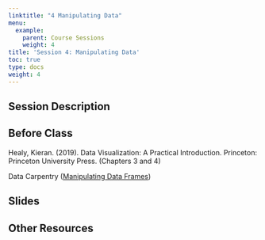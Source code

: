 ```yaml
---
linktitle: "4 Manipulating Data"
menu:
  example:
    parent: Course Sessions
    weight: 4
title: 'Session 4: Manipulating Data'
toc: true
type: docs
weight: 4
---
```


## Session Description

## Before Class

Healy, Kieran. (2019). Data Visualization: A Practical Introduction. Princeton: Princeton University Press. (Chapters 3 and 4)

Data Carpentry ([Manipulating Data Frames](https://datacarpentry.org/R-ecology-lesson/03-dplyr.html))

## Slides

## Other Resources
